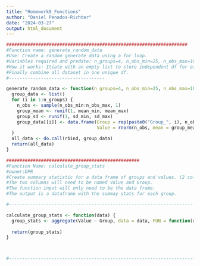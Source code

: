 ```yaml
---
title: "Homework9_Functions"
author: "Daniel Penados-Richter"
date: "2024-03-27"
output: html_document
---
```


```r

####################################################################
#Function name: generate_random_data
#Use: Create a random generate data using a for loop. 
#Variables required and predate: n_groups=4, n_obs_min=25, n_obs_max=100, mean_min=12, mean_max=40, sd_min=2, sd_max=5
#How it works: Itiate with an empty list to store independent df for each group. Second creacte for loop to generate random parameter for each group base on n_groups.
#Finally combine all dataset in one unique df. 
#------------------------------------

generate_random_data <- function(n_groups=4, n_obs_min=25, n_obs_max=100, mean_min=12, mean_max=40, sd_min=2, sd_max=5) {
  group_data <- list()
  for (i in 1:n_groups) {
    n_obs <- sample(n_obs_min:n_obs_max, 1)
    group_mean <- runif(1, mean_min, mean_max)
    group_sd <- runif(1, sd_min, sd_max)
    group_data[[i]] <- data.frame(Group = rep(paste0("Group_", i), n_obs),
                                  Value = rnorm(n_obs, mean = group_mean, sd = group_sd))
  }
  all_data <- do.call(rbind, group_data)
  return(all_data)
}

##################################################
#Function Name: calculate_group_stats
#owner:DPR
#Create summary statistic for a data frame of groups and values. (2 colums)
#The two columns will need to be named Value and Group. 
#The function input will only need to be the data frame. 
#The output is a dataframe with the summay stats for each group. 

#-------------------------------------------------------------------------

calculate_group_stats <- function(data) {
  group_stats <- aggregate(Value ~ Group, data = data, FUN = function(x) c(mean = mean(x), median = median(x), sd = sd(x)))
  
  return(group_stats)
}



#---------------------------------------------------------------------------
```

